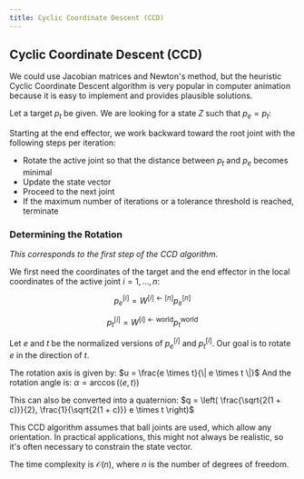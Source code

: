 ```yaml
---
title: Cyclic Coordinate Descent (CCD)
---
```


## Cyclic Coordinate Descent (CCD)

We could use Jacobian matrices and Newton's method, but the heuristic Cyclic Coordinate Descent algorithm is very popular in computer animation because it is easy to implement and provides plausible solutions.

Let a target $p_t$ be given. We are looking for a state $Z$ such that $p_e = p_t$:

Starting at the end effector, we work backward toward the root joint with the following steps per iteration:

* Rotate the active joint so that the distance between $p_t$ and $p_e$ becomes minimal
* Update the state vector
* Proceed to the next joint
* If the maximum number of iterations or a tolerance threshold is reached, terminate

### Determining the Rotation

*This corresponds to the first step of the CCD algorithm.*

We first need the coordinates of the target and the end effector in the local coordinates of the active joint $i = 1, \dots, n$:

$$
p_e^{[i]} = W^{[i] \leftarrow [n]} p_e^{[n]}
$$

$$
p_t^{[i]} = W^{[i] \leftarrow \text{world}} p_t^{\text{world}}
$$

Let $e$ and $t$ be the normalized versions of $p_e^{[i]}$ and $p_t^{[i]}$. Our goal is to rotate $e$ in the direction of $t$.

The rotation axis is given by:
$u = \frac{e \times t}{\| e \times t \|}$
And the rotation angle is:
$\alpha = \arccos(\langle e, t \rangle)$

This can also be converted into a quaternion:
$q = \left( \frac{\sqrt{2(1 + c)}}{2}, \frac{1}{\sqrt{2(1 + c)}} e \times t \right)$

This CCD algorithm assumes that ball joints are used, which allow any orientation. In practical applications, this might not always be realistic, so it's often necessary to constrain the state vector.

The time complexity is $\mathcal{O}(n)$, where $n$ is the number of degrees of freedom.
